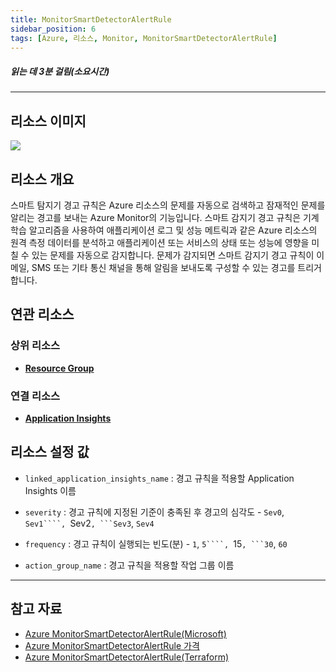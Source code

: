 ```yaml
---
title: MonitorSmartDetectorAlertRule
sidebar_position: 6
tags: [Azure, 리소스, Monitor, MonitorSmartDetectorAlertRule]
---
```





##### 읽는 데 3분 걸림(소요시간)

*****

## 리소스 이미지
<img src={icon} />

## 리소스 개요
스마트 탐지기 경고 규칙은 Azure 리소스의 문제를 자동으로 검색하고 잠재적인 문제를 알리는 경고를 보내는 Azure Monitor의 기능입니다.
스마트 감지기 경고 규칙은 기계 학습 알고리즘을 사용하여 애플리케이션 로그 및 성능 메트릭과 같은 Azure 리소스의 원격 측정 데이터를 분석하고 애플리케이션 또는 서비스의 상태 또는 성능에 영향을 미칠 수 있는 문제를 자동으로 감지합니다.
문제가 감지되면 스마트 감지기 경고 규칙이 이메일, SMS 또는 기타 통신 채널을 통해 알림을 보내도록 구성할 수 있는 경고를 트리거합니다.



## 연관 리소스

### 상위 리소스
- [**Resource Group**](https://docs.cstudio.app/docs/resource/azure/Base/ResourceGroup)

### 연결 리소스
- [**Application Insights**](https://docs.cstudio.app/docs/resource/azure/ApplicationInsights/)



## 리소스 설정 값
- ```linked_application_insights_name``` : 경고 규칙을 적용할 Application Insights 이름

- ```severity``` : 경고 규칙에 지정된 기준이 충족된 후 경고의 심각도 - ```Sev0```, ```Sev1````, ```Sev2````, ```Sev3````, ```Sev4```

- ```frequency``` : 경고 규칙이 실행되는 빈도(분)  - ```1```, ```5````, ```15````, ```30````, ```60```

- ```action_group_name``` : 경고 규칙을 적용할 작업 그룹 이름





*****
## 참고 자료
- [Azure MonitorSmartDetectorAlertRule(Microsoft)](https://learn.microsoft.com/en-us/azure/azure-monitor/overview)
- [Azure MonitorSmartDetectorAlertRule 가격](https://azure.microsoft.com/ko-kr/pricing/details/monitor/) 
- [Azure MonitorSmartDetectorAlertRule(Terraform)](https://registry.terraform.io/providers/hashicorp/azurerm/latest/docs/resources/monitor_smart_detector_alert_rule)

